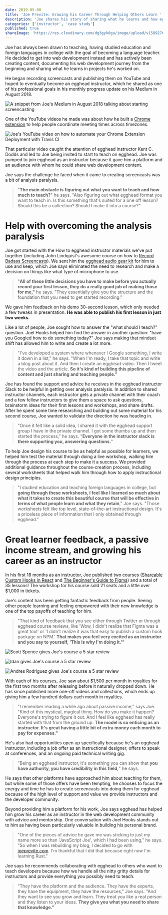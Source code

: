 ```yaml
---
date: 2019-05-08
title: 'Joe Previte: Growing his Career Through Helping Others Learn '
description: 'Joe shares his story of sharing what he learns and how egghead supported him in his efforts'
categories: ['instructor', 'case study']
published: true
shareImage: 'https://res.cloudinary.com/dg3gyk0gu/image/upload/v1589276052/og-image-assets/case-study-joe-previte.png'
---
```


Joe has always been drawn to teaching, having studied education and foreign languages in college with the goal of becoming a language teacher. He decided to get into web development instead and has actively been creating content, documenting his web development journey from the beginning and sharing what he learns in projects he's worked on.

He began recording screencasts and publishing them on YouTube and hoped to eventually become an egghead instructor, which he shared as one of his professional goals in his monthly progress update on his Medium in August 2018.

![A snippet from Joe's Medium in August 2018 talking about starting screencasting](./images/joe-jfdi.png)

One of the YouTube videos he made was about how he built a [Chrome extension](https://chrome.google.com/webstore/detail/timezoner/kfnfgcafkeoflpapeniggnnkcaijgbgk?hl=en-US) to help people coordinate meeting times across timezones.

![Joe's YouTube video on how to automate your Chrome Extension Deployment with Travis CI](./images/first-screencast.png)

That particular video caught the attention of egghead instructor Kent C. Dodds and led to Joe being invited to start to teach on egghead. Joe was pumped to join egghead as an instructor because it gave him a platform and an audience with whom he could share web development content.

Joe says the challenge he faced when it came to creating screencasts was a bit of analysis paralysis.

> "**The main obstacle is figuring out what you want to teach and how much to teach?**" he says. "Also figuring out what egghead format you want to teach in. Is this something that's suited for a one off lesson? Should this be a collection? Should I make it into a course?"

# Help with overcoming the analysis paralysis

Joe got started with the How to egghead instructor materials we've put together (including John Lindquist's awesome course on how to [Record Badass Screencasts](https://egghead.io/courses/record-badass-screencasts-for-egghead-io)). We sent him the [egghead audio gear kit](https://howtoegghead.com/instructor/screencasting/audio-equipment/) for him to use and keep, which Joe says eliminated the need to research and make a decision on things like what type of microphone to use.

> "**All of these little decisions you have to make before you actually record your first lesson, they do a really good job of making those for me,"** he says. "They essentially give you the structure and the foundation that you need to get started recording."

We gave him feedback on his demo 30-second lesson, which only needed a few tweaks in presentation. **He was able to publish his first lesson in just two weeks.**

Like a lot of people, Joe sought how to answer the "what should I teach?" question. Joel Hooks helped him find the answer in another question: "have you Googled how to do something today?" Joe says making that mindset shift has allowed him to write and create a lot more.

> "I've developed a system where whenever I Google something, I write it down in a list," he says. "When I'm ready, I take that topic and write a blog post about it. And then I create an egghead video. Then I tweet the video and the article. **So it's kind of building this pipeline of content and just sharing and teaching people."**

Joe has found the support and advice he receives in the egghead instructor Slack to be helpful in getting over analysis paralysis. In addition to shared instructor channels, each instructor gets a private channel with their coach and a few fellow instructors to give them a space to ask questions, brainstorm ideas for their first lessons and workshops, and share drafts. After he spent some time researching and building out some material for his second course, Joe wanted to validate the direction he was heading in.

> "Once it felt like a solid idea, I shared it with the egghead support group I have in the private channel. I got some thumbs up and then started the process," he says. "**Everyone in the instructor slack is there supporting you, answering questions.**"

To help Joe design his course to be as helpful as possible for learners, we helped him test the material through doing a live workshop, walking him through the process at each step to make it a success. We provided additional guidance throughout the course-creation process, including several worksheets that helped walk him through how to apply instructional design principles.

> "I studied education and teaching foreign languages in college, but **going through these worksheets, I feel like I learned so much about what it takes to create this beautiful course that will be effective in terms of what people learn and what they retain**," Joe says. "Those worksheets felt like top level, state-of-the-art instructional design. It's a priceless piece of information that I only obtained through egghead."

# Great learner feedback, a passive income stream, and growing his career as an instructor

In his first 18 months as an instructor, Joe published two courses ([Shareable Custom Hooks in React](https://egghead.io/courses/shareable-custom-hooks-in-react) and [The Beginner's Guide to Figma](https://egghead.io/courses/the-beginner-s-guide-to-figma)) and a total of 35 lessons! The workshop for his course sold 21 seats and a little over \$1,000 in tickets.

Joe's content has been getting fantastic feedback from people. Seeing other people learning and feeling empowered with their new knowledge is one of the top payoffs of teaching for him.

> "That kind of feedback that you see either through Twitter or through egghead course reviews, like 'Wow, I didn't realize that Figma was a great tool' or 'I didn't realize it was that easy to publish a custom hook package on NPM.' **That makes you feel very excited as an instructor and you say to yourself, 'This is why I'm doing it.'"**

![Scott Spence gives Joe's course a 5 star review](./images/Scott-spence-review.png)

![Idan gives Joe's course a 5 star review](./images/Idan-review.png)

![Andres Rodriguez gives Joe's course a 5 star review](./images/andres-reodriguez-review.png)

With each of his courses, Joe saw about \$1,500 per month in royalties for the first two months after releasing before it naturally dropped down. He has since published more one-off videos and collections, which ends up giving him a few hundred dollars each month in royalties.

> "I remember reading a while ago about passive income," says Joe. "Kind of this mystical, magical thing. How do you make it happen? Everyone's trying to figure it out. And I feel like egghead has really started with that from the ground up. **The model is so enticing as an instructor. It's great having a little bit of extra money each month to pay for expenses."**

He's also had opportunities open up specifically because he's an egghead instructor, including a job offer as an instructional designer, offers to speak at conferences, and an ongoing paid technical writing gig.

> "Being an egghead instructor, it's something you can show that **you have authority, you have credibility in this field,**" he says.

He says that other platforms have approached him about teaching for them, but while some of those offers have been tempting, he chooses to focus the energy and time he has to create screencasts into doing them for egghead because of the high level of support and value we provide instructors and the developer community.

Beyond providing him a platform for his work, Joe says egghead has helped him grow his career as an instructor in the web development community with advice and mentorship. One conversation with Joel Hooks stands out to him as having been particularly valuable in building his personal brand.

> "One of the pieces of advice he gave me was sticking to just my name more so than 'JavaScript Joe', which I had been using," he says. "So when I was rebuilding my blog, I decided to go with [joeprevite.com](http://joeprevite.com). I'm thankful that I did that because right now I'm learning Rust."

Joe says he recommends collaborating with egghead to others who want to teach developers because how we handle all the nitty gritty details for instructors and provide everything you possibly need to teach.

> "They have the platform and the audience. They have the experts, they have the equipment, they have the resources," Joe says. "And they want to see you grow and learn. They treat you like a real person and they listen to your ideas. **They give you what you need to share that knowledge."**
